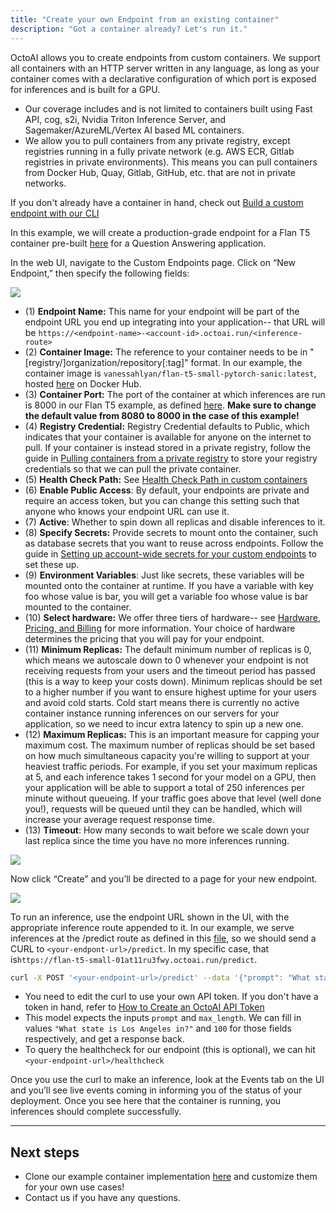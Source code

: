 ```yaml
---
title: "Create your own Endpoint from an existing container"
description: "Got a container already? Let's run it."
---
```


OctoAI allows you to create endpoints from custom containers. We support all containers with an HTTP server written in any language, as long as your container comes with a declarative configuration of which port is exposed for inferences and is built for a GPU. 

* Our coverage includes and is not limited to containers built using Fast API, cog, s2i, Nvidia Triton Inference Server, and Sagemaker/AzureML/Vertex AI based ML containers.
* We allow you to pull containers from any private registry, except registries running in a fully private network (e.g. AWS ECR, Gitlab registries in private environments). This means you can pull containers from Docker Hub, Quay, Gitlab, GitHub, etc. that are not in private networks.

If you don't already have a container in hand, check out [Build a custom endpoint with our CLI](/docs/containerize-your-code-with-our-cli)

In this example, we will create a production-grade endpoint for a Flan T5 container pre-built [here](https://hub.docker.com/r/vanessahlyan/flan-t5-small-pytorch-sanic) for a Question Answering application.

In the web UI, navigate to the Custom Endpoints page. Click on “New Endpoint,” then specify the following fields: 

![](/images/4135ca5-002_PricingForNewEndpoint.png)

* (1) **Endpoint Name:** This name for your endpoint will be part of the endpoint URL you end up integrating into your application-- that URL will be `https://<endpoint-name>-<account-id>.octoai.run/<inference-route>`
* (2) **Container Image:** The reference to your container needs to be in "\[registry/\]organization/repository\[:tag\]" format. In our example, the container image is `vanessahlyan/flan-t5-small-pytorch-sanic:latest`, hosted [here](https://hub.docker.com/r/vanessahlyan/flan-t5-small-pytorch-sanic) on Docker Hub.
* (3) **Container Port:** The port of the container at which inferences are run is 8000 in our Flan T5 example, as defined [here](https://github.com/octoml/octocloud-templates/blob/main/flan-t5-small/Dockerfile#L3). **Make sure to change the default value from 8080 to 8000 in the case of this example!**
* (4) **Registry Credential:** Registry Credential defaults to Public, which indicates that your container is available for anyone on the internet to pull. If your container is instead stored in a private registry, follow the guide in [Pulling containers from a private registry](/docs/pulling-containers-from-a-private-registry) to store your registry credentials so that we can pull the private container.
* (5) **Health Check Path:** See [Health Check Path in custom containers](/docs/health-check-paths-in-custom-containers)
* (6) **Enable Public Access**: By default, your endpoints are private and require an access token, but you can change this setting such that anyone who knows your endpoint URL can use it.
* (7) **Active**: Whether to spin down all replicas and disable inferences to it.
* (8) **Specify Secrets:** Provide secrets to mount onto the container, such as database secrets that you want to reuse across endpoints. Follow the guide in [Setting up account-wide secrets for your custom endpoints](/docs/setting-up-secrets-or-environment-variables-for-your-custom-endpoints) to set these up.
* (9) **Environment Variables**: Just like secrets, these variables will be mounted onto the container at runtime. If you have a variable with key foo whose value is bar, you will get a variable foo whose value is bar mounted to the container.
* (10) **Select hardware:** We offer three tiers of hardware-- see [Hardware, Pricing, and Billing](/docs/pricing) for more information. Your choice of hardware determines the pricing that you will pay for your endpoint.
* (11) **Minimum Replicas:** The default minimum number of replicas is 0, which means we autoscale down to 0 whenever your endpoint is not receiving requests from your users and the timeout period has passed (this is a way to keep your costs down). Minimum replicas should be set to a higher number if you want to ensure highest uptime for your users and avoid cold starts. Cold start means there is currently no active container instance running inferences on our servers for your application, so we need to incur extra latency to spin up a new one.
* (12) **Maximum Replicas:** This is an important measure for capping your maximum cost. The maximum number of replicas should be set based on how much simultaneous capacity you're willing to support at your heaviest traffic periods. For example, if you set your maximum replicas at 5, and each inference takes 1 second for your model on a GPU, then your application will be able to support a total of 250 inferences per minute without queueing. If your traffic goes above that level (well done you!), requests will be queued until they can be handled, which will increase your average request response time.
* (13) **Timeout**: How many seconds to wait before we scale down your last replica since the time you have no more inferences running.

![](/images/7ac4295-002_FilledEndpointCreation.png)

Now click “Create” and you’ll be directed to a page for your new endpoint. 

![](/images/2f31e01-003_CreatedEndpoint.png)

To run an inference, use the endpoint URL shown in the UI, with the appropriate inference route appended to it. In our example, we serve inferences at the /predict route as defined in this [file](https://github.com/octoml/octocloud-templates/blob/main/flan-t5-small/server.py#L28), so we should send a CURL to `<your-endpont-url>/predict`. In my specific case, that is`https://flan-t5-small-01at11ru3fwy.octoai.run/predict`.

```bash bash
curl -X POST '<your-endpoint-url>/predict' --data '{"prompt": "What state is Los Angeles in?", "max_length": 100}' -H 'content-type: application/json' -H "Authorization: Bearer $YOUR_TOKEN"
```

* You need to edit the curl to use your own API token. If you don't have a token in hand, refer to [How to Create an OctoAI API Token](/docs/how-to-create-an-octoai-access-token)
* This model expects the inputs `prompt` and `max_length`. We can fill in values `"What state is Los Angeles in?"` and `100` for those fields respectively, and get a response back.
* To query the healthcheck for our endpoint (this is optional), we can hit `<your-endpoint-url>/healthcheck`

Once you use the curl to make an inference, look at the Events tab on the UI and you’ll see live events coming in informing you of the status of your deployment. Once you see here that the container is running, you inferences should complete successfully.

---

## Next steps

* Clone our example container implementation [here](https://github.com/octoml/octocloud-templates) and customize them for your own use cases!
* Contact us if you have any questions.